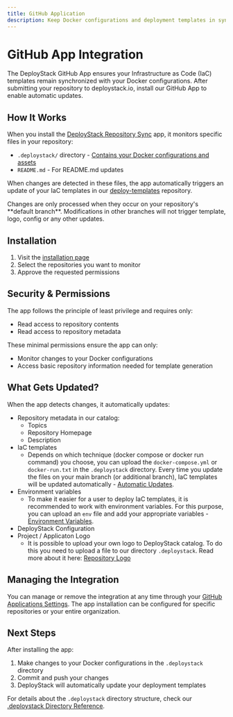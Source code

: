 ```yaml
---
title: GitHub Application
description: Keep Docker configurations and deployment templates in sync with DeployStack's GitHub App. Updates templates automatically when files change.
---
```


# GitHub App Integration

The DeployStack GitHub App ensures your Infrastructure as Code (IaC) templates remain synchronized with your Docker configurations. After submitting your repository to deploystack.io, install our GitHub App to enable automatic updates.

## How It Works

When you install the [DeployStack Repository Sync](https://github.com/apps/deploystack-repository-sync) app, it monitors specific files in your repository:

- `.deploystack/` directory - [Contains your Docker configurations and assets](/docker-deployment/deploystack-configuration-directory)
- `README.md` - For README.md updates

When changes are detected in these files, the app automatically triggers an update of your IaC templates in our [deploy-templates](https://github.com/deploystackio/deploy-templates) repository.

<Callout type="warn">
Changes are only processed when they occur on your repository's **default branch**. Modifications in other branches will not trigger template, logo, config or any other updates.
</Callout>

## Installation

1. Visit the [installation page](https://github.com/apps/deploystack-repository-sync/installations/new)
2. Select the repositories you want to monitor
3. Approve the requested permissions

## Security & Permissions

The app follows the principle of least privilege and requires only:

- Read access to repository contents
- Read access to repository metadata

These minimal permissions ensure the app can only:

- Monitor changes to your Docker configurations
- Access basic repository information needed for template generation

## What Gets Updated?

When the app detects changes, it automatically updates:

- Repository metadata in our catalog:
  - Topics
  - Repository Homepage
  - Description
- IaC templates
  - Depends on which technique (docker compose or docker run command) you choose, you can upload the `docker-compose.yml` or `docker-run.txt` in the `.deploystack` directory. Every time you update the files on your main branch (or additional branch), IaC templates will be updated automatically - [Automatic Updates](/docker-deployment/deploystack-configuration-directory#automatic-updates).
- Environment variables
  - To make it easier for a user to deploy IaC templates, it is recommended to work with environment variables. For this purpose, you can upload an `env` file and add your appropriate variables - [Environment Variables](/docker-deployment/deploystack-configuration-directory#environment-variables).
- DeployStack Configuration
- Project / Applicaton Logo
  - It is possible to upload your own logo to DeployStack catalog. To do this you need to upload a file to our directory `.deploystack`. Read more about it here: [Repository Logo](/docker-deployment/deploystack-configuration-directory#repository-logo)

## Managing the Integration

You can manage or remove the integration at any time through your [GitHub Applications Settings](https://github.com/settings/installations). The app installation can be configured for specific repositories or your entire organization.

## Next Steps

After installing the app:

1. Make changes to your Docker configurations in the `.deploystack` directory
2. Commit and push your changes
3. DeployStack will automatically update your deployment templates

For details about the `.deploystack` directory structure, check our [.deploystack Directory Reference](/docker-deployment/deploystack-configuration-directory).
